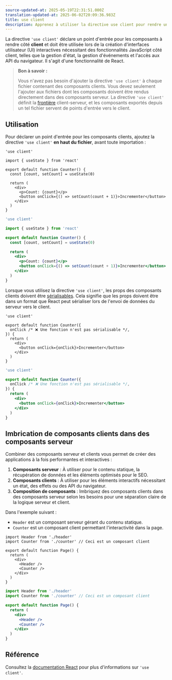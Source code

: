 ```yaml
---
source-updated-at: 2025-05-19T22:31:51.000Z
translation-updated-at: 2025-06-02T20:09:36.983Z
title: use client
description: Apprenez à utiliser la directive use client pour rendre un composant côté client.
---
```


La directive `'use client'` déclare un point d'entrée pour les composants à rendre côté **client** et doit être utilisée lors de la création d'interfaces utilisateur (UI) interactives nécessitant des fonctionnalités JavaScript côté client, telles que la gestion d'état, la gestion d'événements et l'accès aux API du navigateur. Il s'agit d'une fonctionnalité de React.

> **Bon à savoir :**
>
> Vous n'avez pas besoin d'ajouter la directive `'use client'` à chaque fichier contenant des composants clients. Vous devez seulement l'ajouter aux fichiers dont les composants doivent être rendus directement dans des composants serveur. La directive `'use client'` définit la [frontière](https://nextjs.org/docs/app/building-your-application/rendering#network-boundary) client-serveur, et les composants exportés depuis un tel fichier servent de points d'entrée vers le client.

## Utilisation

Pour déclarer un point d'entrée pour les composants clients, ajoutez la directive `'use client'` **en haut du fichier**, avant toute importation :

```tsx filename="app/components/counter.tsx" highlight={1} switcher
'use client'

import { useState } from 'react'

export default function Counter() {
  const [count, setCount] = useState(0)

  return (
    <div>
      <p>Count: {count}</p>
      <button onClick={() => setCount(count + 1)}>Incrementer</button>
    </div>
  )
}
```

```jsx filename="app/components/counter.js" highlight={1} switcher
'use client'

import { useState } from 'react'

export default function Counter() {
  const [count, setCount] = useState(0)

  return (
    <div>
      <p>Count: {count}</p>
      <button onClick={() => setCount(count + 1)}>Incrementer</button>
    </div>
  )
}
```

Lorsque vous utilisez la directive `'use client'`, les props des composants clients doivent être [sérialisables](https://react.dev/reference/rsc/use-client#serializable-types). Cela signifie que les props doivent être dans un format que React peut sérialiser lors de l'envoi de données du serveur vers le client.

```tsx filename="app/components/counter.tsx" highlight={4} switcher
'use client'

export default function Counter({
  onClick /* ❌ Une fonction n'est pas sérialisable */,
}) {
  return (
    <div>
      <button onClick={onClick}>Incrementer</button>
    </div>
  )
}
```

```jsx filename="app/components/counter.js" highlight={4} switcher
'use client'

export default function Counter({
  onClick /* ❌ Une fonction n'est pas sérialisable */,
}) {
  return (
    <div>
      <button onClick={onClick}>Incrementer</button>
    </div>
  )
}
```

## Imbrication de composants clients dans des composants serveur

Combiner des composants serveur et clients vous permet de créer des applications à la fois performantes et interactives :

1. **Composants serveur** : À utiliser pour le contenu statique, la récupération de données et les éléments optimisés pour le SEO.
2. **Composants clients** : À utiliser pour les éléments interactifs nécessitant un état, des effets ou des API du navigateur.
3. **Composition de composants** : Imbriquez des composants clients dans des composants serveur selon les besoins pour une séparation claire de la logique serveur et client.

Dans l'exemple suivant :

- `Header` est un composant serveur gérant du contenu statique.
- `Counter` est un composant client permettant l'interactivité dans la page.

```tsx filename="app/page.tsx" highlight={2,8} switcher
import Header from './header'
import Counter from './counter' // Ceci est un composant client

export default function Page() {
  return (
    <div>
      <Header />
      <Counter />
    </div>
  )
}
```

```jsx filename="app/page.js" highlight={2,8} switcher
import Header from './header'
import Counter from './counter' // Ceci est un composant client

export default function Page() {
  return (
    <div>
      <Header />
      <Counter />
    </div>
  )
}
```

## Référence

Consultez la [documentation React](https://react.dev/reference/rsc/use-client) pour plus d'informations sur `'use client'`.